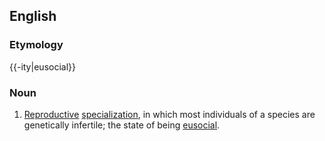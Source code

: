 ==English==


===Etymology===

{{-ity|eusocial}}

===Noun===
{{en-noun|-}}
{{wikipedia}}

#[[reproductive|Reproductive]] [[specialization]], in which most individuals of a species are genetically infertile; the state of being [[eusocial]].
